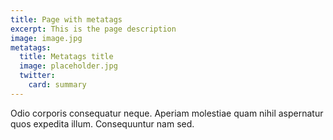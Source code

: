 ```yaml
---
title: Page with metatags
excerpt: This is the page description
image: image.jpg
metatags:
  title: Metatags title
  image: placeholder.jpg
  twitter:
    card: summary
---
```


Odio corporis consequatur neque. Aperiam molestiae quam nihil aspernatur quos expedita illum. Consequuntur nam sed.
